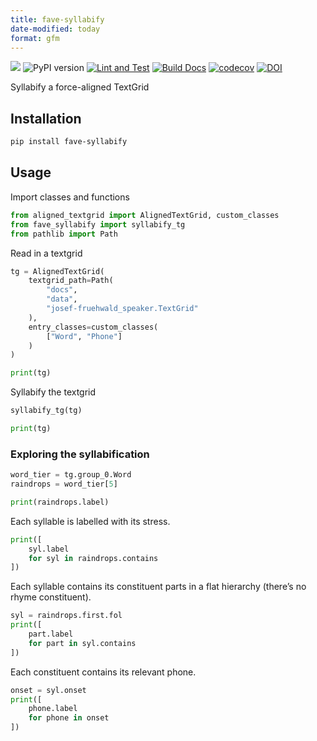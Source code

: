 ```yaml
---
title: fave-syllabify
date-modified: today
format: gfm
---
```


![](https://img.shields.io/badge/Lifecycle-Maturing-lightgreen@2x)
![PyPI version](https://badge.fury.io/py/fave-syllabify.svg)
[![Lint and Test](https://github.com/Forced-Alignment-and-Vowel-Extraction/fave-syllabify/actions/workflows/lint-and-test.yml/badge.svg)](https://github.com/Forced-Alignment-and-Vowel-Extraction/fave-syllabify/actions/workflows/lint-and-test.yml)
[![Build Docs](https://github.com/Forced-Alignment-and-Vowel-Extraction/fave-syllabify/actions/workflows/build_docs.yml/badge.svg)](https://forced-alignment-and-vowel-extraction.github.io/fave-syllabify/)
[![codecov](https://codecov.io/gh/Forced-Alignment-and-Vowel-Extraction/fave-syllabify/graph/badge.svg?token=WDBJ0O9P6L)](https://codecov.io/gh/Forced-Alignment-and-Vowel-Extraction/fave-syllabify)
[![DOI](https://zenodo.org/badge/DOI/10.5281/zenodo.10708119.svg)](https://doi.org/10.5281/zenodo.10708119)


Syllabify a force-aligned TextGrid

## Installation

```bash
pip install fave-syllabify
```


## Usage

Import classes and functions
```python
from aligned_textgrid import AlignedTextGrid, custom_classes
from fave_syllabify import syllabify_tg
from pathlib import Path
```


Read in a textgrid
```python
tg = AlignedTextGrid(
    textgrid_path=Path(
        "docs",
        "data",
        "josef-fruehwald_speaker.TextGrid"
    ),
    entry_classes=custom_classes(
        ["Word", "Phone"]
    )
)

print(tg)
```

Syllabify the textgrid

```python
syllabify_tg(tg)

print(tg)
```

### Exploring the syllabification

```python
word_tier = tg.group_0.Word
raindrops = word_tier[5]

print(raindrops.label)
```

Each syllable is labelled with its stress.
```python
print([
    syl.label 
    for syl in raindrops.contains
])
```

Each syllable contains its constituent parts in a flat hierarchy (there's no rhyme constituent).

```python
syl = raindrops.first.fol
print([
    part.label
    for part in syl.contains
])
```

Each constituent contains its relevant phone.

```python
onset = syl.onset
print([
    phone.label
    for phone in onset
])
```